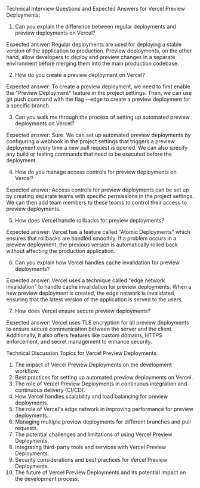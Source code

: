 

Technical Interview Questions and Expected Answers for Vercel Preview Deployments:

1. Can you explain the difference between regular deployments and preview deployments on Vercel?

Expected answer: Regular deployments are used for deploying a stable version of the application to production. Preview deployments, on the other hand, allow developers to deploy and preview changes in a separate environment before merging them into the main production codebase.

2. How do you create a preview deployment on Vercel?

Expected answer: To create a preview deployment, we need to first enable the "Preview Deployment" feature in the project settings. Then, we can use git push command with the flag --edge to create a preview deployment for a specific branch.

3. Can you walk me through the process of setting up automated preview deployments on Vercel?

Expected answer: Sure. We can set up automated preview deployments by configuring a webhook in the project settings that triggers a preview deployment every time a new pull request is opened. We can also specify any build or testing commands that need to be executed before the deployment.

4. How do you manage access controls for preview deployments on Vercel?

Expected answer: Access controls for preview deployments can be set up by creating separate teams with specific permissions in the project settings. We can then add team members to these teams to control their access to preview deployments.

5. How does Vercel handle rollbacks for preview deployments?

Expected answer: Vercel has a feature called "Atomic Deployments" which ensures that rollbacks are handled smoothly. If a problem occurs in a preview deployment, the previous version is automatically rolled back without affecting the production application.

6. Can you explain how Vercel handles cache invalidation for preview deployments?

Expected answer: Vercel uses a technique called "edge network invalidation" to handle cache invalidation for preview deployments. When a new preview deployment is created, the edge network is invalidated, ensuring that the latest version of the application is served to the users.

7. How does Vercel ensure secure preview deployments?

Expected answer: Vercel uses TLS encryption for all preview deployments to ensure secure communication between the server and the client. Additionally, it also offers features like custom domains, HTTPS enforcement, and secret management to enhance security.

Technical Discussion Topics for Vercel Preview Deployments:

1. The impact of Vercel Preview Deployments on the development workflow.
2. Best practices for setting up automated preview deployments on Vercel.
3. The role of Vercel Preview Deployments in continuous integration and continuous delivery (CI/CD).
4. How Vercel handles scalability and load balancing for preview deployments.
5. The role of Vercel's edge network in improving performance for preview deployments.
6. Managing multiple preview deployments for different branches and pull requests.
7. The potential challenges and limitations of using Vercel Preview Deployments.
8. Integrating third-party tools and services with Vercel Preview Deployments.
9. Security considerations and best practices for Vercel Preview Deployments.
10. The future of Vercel Preview Deployments and its potential impact on the development process.